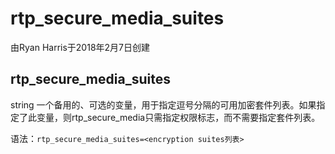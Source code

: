 # rtp_secure_media_suites 

由Ryan Harris于2018年2月7日创建

## rtp_secure_media_suites

string 一个备用的、可选的变量，用于指定逗号分隔的可用加密套件列表。如果指定了此变量，则rtp\_secure\_media只需指定权限标志，而不需要指定套件列表。

语法：`rtp_secure_media_suites=<encryption suites列表>`